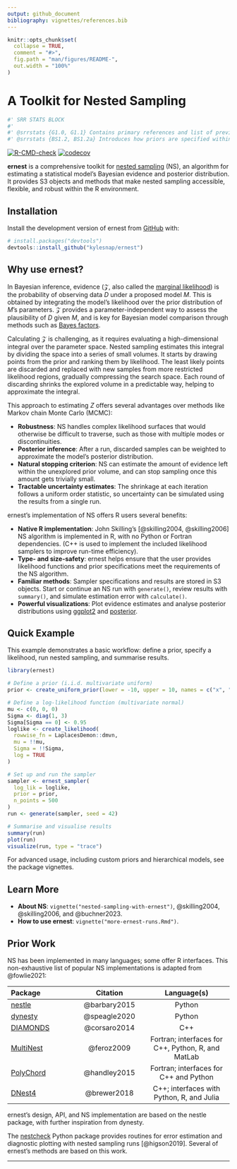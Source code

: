 ```yaml
---
output: github_document
bibliography: vignettes/references.bib
---
```


<!-- README.md is generated from README.Rmd. Please edit that file -->

```r
knitr::opts_chunk$set(
  collapse = TRUE,
  comment = "#>",
  fig.path = "man/figures/README-",
  out.width = "100%"
)
```

# A Toolkit for Nested Sampling

```r
#' SRR STATS BLOCK
#' 
#' @srrstats {G1.0, G1.1} Contains primary references and list of previous NS softwares. Also states that ernest is the first R package providing a toolkit for implementing NS.
#' @srrstats {BS1.2, BS1.2a} Introduces how priors are specified within ernest.
```

<!-- badges: start -->

[![R-CMD-check](https://github.com/kylesnap/ernest/actions/workflows/R-CMD-check.yaml/badge.svg)](https://github.com/kylesnap/ernest/actions/workflows/R-CMD-check.yaml) [![codecov](https://codecov.io/gh/kylesnap/ernest/branch/ropensci_submission/graph/badge.svg?token=6HL8L046Y7)](https://codecov.io/gh/kylesnap/ernest)

<!-- badges: end -->

**ernest** is a comprehensive toolkit for [nested sampling](https://en.wikipedia.org/wiki/Nested_sampling_algorithm) (NS), an algorithm for estimating a statistical model's Bayesian evidence and posterior distribution. It provides S3 objects and methods that make nested sampling accessible, flexible, and robust within the R environment.

## Installation

Install the development version of ernest from [GitHub](https://github.com/kylesnap/ernest) with:

``` r
# install.packages("devtools")
devtools::install_github("kylesnap/ernest")
```

## Why use ernest?

In Bayesian inference, evidence ($\mathcal{Z}$, also called the [marginal likelihood](https://en.wikipedia.org/wiki/Marginal_likelihood)) is the probability of observing data $D$ under a proposed model $M$. This is obtained by integrating the model's likelihood over the prior distribution of $M$'s parameters. $\mathcal{Z}$ provides a parameter-independent way to assess the plausibility of $D$ given $M$, and is key for Bayesian model comparison through methods such as [Bayes factors](https://en.wikipedia.org/wiki/Bayes_factor).

Calculating $\mathcal{Z}$ is challenging, as it requires evaluating a high-dimensional integral over the parameter space. Nested sampling estimates this integral by dividing the space into a series of small volumes. It starts by drawing points from the prior and ranking them by likelihood. The least likely points are discarded and replaced with new samples from more restricted likelihood regions, gradually compressing the search space. Each round of discarding shrinks the explored volume in a predictable way, helping to approximate the integral.

This approach to estimating $Z$ offers several advantages over methods like Markov chain Monte Carlo (MCMC):

-   **Robustness**: NS handles complex likelihood surfaces that would otherwise be difficult to traverse, such as those with multiple modes or discontinuities.
-   **Posterior inference**: After a run, discarded samples can be weighted to approximate the model's posterior distribution.
-   **Natural stopping criterion**: NS can estimate the amount of evidence left within the unexplored prior volume, and can stop sampling once this amount gets trivially small.
-   **Tractable uncertainty estimates**: The shrinkage at each iteration follows a uniform order statistic, so uncertainty can be simulated using the results from a single run.

ernest's implementation of NS offers R users several benefits:

-   **Native R implementation**: John Skilling's [@skilling2004, @skilling2006] NS algorithm is implemented in R, with no Python or Fortran dependencies. (C++ is used to implement the included likelihood samplers to improve run-time efficiency).
-   **Type- and size-safety**: ernest helps ensure that the user provides likelihood functions and prior specifications meet the requirements of the NS algorithm.
-   **Familiar methods**: Sampler specifications and results are stored in S3 objects. Start or continue an NS run with `generate()`, review results with `summary()`, and simulate estimation error with `calculate()`.
-   **Powerful visualizations**: Plot evidence estimates and analyse posterior distributions using [ggplot2](https://ggplot2.tidyverse.org) and [posterior](https://mc-stan.org/posterior/).

## Quick Example

This example demonstrates a basic workflow: define a prior, specify a likelihood, run nested sampling, and summarise results.

``` r
library(ernest)

# Define a prior (i.i.d. multivariate uniform)
prior <- create_uniform_prior(lower = -10, upper = 10, names = c("x", "y", "z"))

# Define a log-likelihood function (multivariate normal)
mu <- c(0, 0, 0)
Sigma <- diag(1, 3)
Sigma[Sigma == 0] <- 0.95
loglike <- create_likelihood(
  rowwise_fn = LaplacesDemon::dmvn,
  mu = !!mu,
  Sigma = !!Sigma,
  log = TRUE
)

# Set up and run the sampler
sampler <- ernest_sampler(
  log_lik = loglike,
  prior = prior,
  n_points = 500
)
run <- generate(sampler, seed = 42)

# Summarise and visualise results
summary(run)
plot(run)
visualize(run, type = "trace")
```

For advanced usage, including custom priors and hierarchical models, see the package vignettes.

## Learn More

-   **About NS**: `vignette("nested-sampling-with-ernest")`, @skilling2004, @skilling2006, and @buchner2023.
-   **How to use ernest**: `vignette("more-ernest-runs.Rmd")`.

## Prior Work

NS has been implemented in many languages; some offer R interfaces. This non-exhaustive list of popular NS implementations is adapted from @fowlie2021:

| Package | Citation | Language(s) |
|:---------------------|:--------------------:|:--------------------------:|
| [nestle](https://github.com/kbarbary/nestle/tree/master) | @barbary2015 | Python |
| [dynesty](https://github.com/joshspeagle/dynesty) | @speagle2020 | Python |
| [DIAMONDS](https://github.com/EnricoCorsaro/DIAMONDS/) | @corsaro2014 | C++ |
| [MultiNest](https://github.com/JohannesBuchner/MultiNest) | @feroz2009 | Fortran; interfaces for C++, Python, R, and MatLab |
| [PolyChord](https://github.com/PolyChord/PolyChordLite) | @handley2015 | Fortran; interfaces for C++ and Python |
| [DNest4](https://github.com/eggplantbren/DNest4) | @brewer2018 | C++; interfaces with Python, R, and Julia |

ernest's design, API, and NS implementation are based on the nestle package, with further inspiration from dynesty.

The [nestcheck](https://github.com/ejhigson/nestcheck/tree/master) Python package provides routines for error estimation and diagnostic plotting with nested sampling runs [@higson2019]. Several of ernest's methods are based on this work.

------------------------------------------------------------------------

\emph{References}
